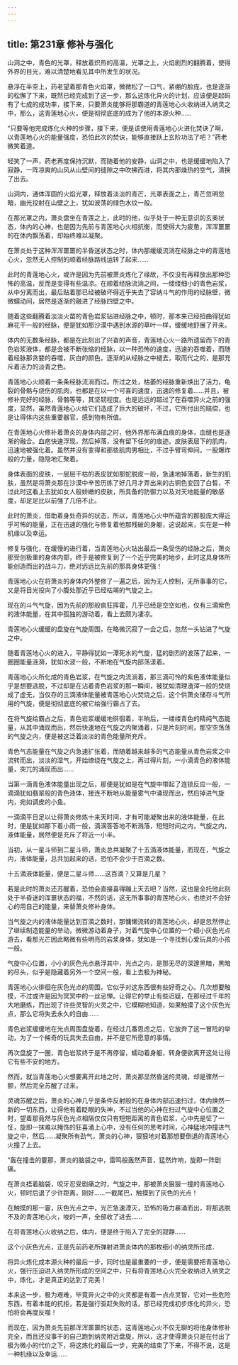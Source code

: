 ```yaml
---
---
---
```

title: 第231章 修补与强化
---



山洞之中，青色的光罩，释放着炽热的高温，光罩之上，火焰剧烈的翻腾着，使得外界的目光，难以清楚地看见其中所发生的状况。

悬浮在半空上，药老望着那青色火焰罩，微微松了一口气，紧绷的脸庞，也是逐渐的松懈了下来，既然已经完成到了这一步，那么这炼化异火的计划，应该便是起码有了七成的成功率，接下来，只要萧炎能够将那霸道的青莲地心火收纳进入纳灵之中，那么，这青莲地心火，便是彻彻底底的成为了他的本源火种……

“只要等他完成炼化火种的步骤，接下来，便是该使用青莲地心火进化焚诀了啊，以青莲地心火的能量强度，恐怕此次的焚诀，能够直接跃上玄阶功法了吧？”药老微笑着道。

轻笑了一声，药老再度保持沉默，而随着他的安静，山洞之中，也是缓缓地陷入了寂静，一阵凉爽的山风从山壁间的缝隙之中吹拂而进，将其内那燥热的空气，清换了出去。

山洞内，通体浑圆的火焰光罩，释放着淡淡的青芒，光罩表面之上，青芒忽明忽暗，幽光投射在山壁之上，犹如波荡的绿色水纹一般。

在那光罩之内，萧炎盘坐在青莲之上，此时的他，似乎处于一种无意识的玄奥状态，体内的心神，也是因为先前与青莲地心火相抗衡，而使得大为疲惫，浑浑噩噩的在体内飘荡着，却始终难以凝聚。

在萧炎处于这种浑浑噩噩的半昏迷状态之时，体内那缓缓流淌在经脉之中的青莲地心火，忽然无人控制的顺着经脉路线运转了起来……

此时的青莲地心火，或许是因为先前被萧炎炼化了缘故，不仅没有再释放出那种恐怖的高温，反而是变得有些温凉。在顺着经脉流淌之间，一缕缕细小的青色岩浆，从中分离而出，最后贴着那已经被破坏得近乎失去了容纳斗气的作用的经脉壁，微微蠕动间，居然是逐渐的融进了经脉四壁之中。

随着这些翻腾着淡淡火苗的青色岩浆钻进经脉之中，顿时，那本来已经扭曲得犹如麻花干一般的经脉，便是犹如那沙漠中遇到水源的草叶一样，缓缓地舒展了开来。

体内的无数条经脉，都是在此刻出了兴奋的声音，青莲地心火一路所遗留而下的青色岩浆液体，都是会被不断张缩的经脉，以一种恐怖的速度，迅速的吞噬着，而随着经脉那贪婪的吞噬，灰白的颜色，逐渐的从经脉之中褪去，取而代之的，是那充斥着活力的淡青之色。

青莲地心火顺着一条条经脉流淌而过。所过之处，枯萎的经脉重新焕出了活力，龟裂的骨骼与烧伤的肌肉，也都是在以一个可喜的速度，迅速的修复着……并且，被修补完好的经脉，骨骼等等，其坚韧程度。也是远远的超过了在吞噬异火之前的强度，显然，虽然青莲地心火给它们造成了巨大的破坏，不过，它所付出的赔偿，也是让得体内这些重要器官，感到物有所值。

在青莲地心火修补着萧炎的身体内部之时，他外界那布满血痕的身体，血缝也是逐渐的融合。血疤快速浮现，然后掉落，没有留下任何的痕迹。皮肤表层下的肌肉，迅速地被强化着。虽然并没有变得和那些肌肉男相比，不过手臂弯伸间，一股爆炸般的力量，隐隐地汇聚着。

身体表面的皮肤，一层层干枯的表皮犹如那蛇脱皮一般，急速地掉落着，新生的肌肤，虽然是将萧炎那在沙漠中辛苦历练了好几月才弄出来的古铜色变回了白皙，不过此时这看上去犹如女人般娇嫩的皮肤，所具备的防御力以及对天地能量的敏感度，却足足比以前强了几倍不止。

此时的萧炎，借助着身处奇异的状态，所以，青莲地心火中所蕴含的那股庞大得近乎可怖的能量，正在迅速的强化与修复着他那残破的身躯，这说起来，实在是一种机缘以及幸运。

修复与强化，在缓慢的进行着，当青莲地心火钻出最后一条受伤的经脉之后，萧炎那受创极重的身体内部，终于是被修复到了一个近乎完美的地步，此时这具身体所能创造而出的战斗力，绝对远远比先前的那具身体更强！

青莲地心火在将萧炎的身体内外整修了一遍之后，因为无人控制，无所事事的它，又是将目光投向了小腹处那近乎已经枯竭的气旋之上。

现在的斗气气旋，因为先前的那般疯狂挥霍，几乎已经是空空如也，仅有三滴紫色的液体能量，在其中孤独的游动着，看上去颇为凄凉。

青莲地心火缓缓的盘旋在气旋周围，在略微沉寂了一会之后，忽然一头钻进了气旋之中。

随着青莲地心火的进入，平静得犹如一潭死水的气旋，猛的剧烈的波荡了起来，一圈圈能量涟漪，犹如水波一般，不断地在气旋内部荡漾着。

青莲地心火所化成的青色岩浆，在气旋之内流淌着，那三滴可怜的紫色液体能量似乎是想要逃脱，不过却是在沾着青色岩浆的那一瞬间，被犹如清理渣滓一般的焚烧成了虚无，当仅存的三滴液体能量被青莲地心火焚烧之后，这个供萧炎储存斗气所用的气旋，便是彻彻底底的被它给强行霸占了去。

在将气旋给霸占之后，青色岩浆缓缓地徘徊着，半晌后，一缕缕青色的精纯气态能量，从其中涌现而出，然后快速地在气旋之内聚涌着，只是片刻时间，那空空荡荡的气旋之内，便是被这泛着淡淡的青色能量所充斥。

青色气态能量在气旋之内急速扩张着，而随着越来越多的气态能量从青色岩浆之中流转而出，淡淡的湿气，开始缭绕在气旋之上，再过得片刻，一小滴青色的液体能量，突兀的涌现而出……

当第一滴青色液体能量出现之后，那便是犹如是在气旋中带起了连锁反应一般，一滴滴犹如翡翠般的青色液体，接连不断地从能量雾气中涌现而出，然后掉进气旋内，宛如调皮的小鱼。

一滴滴平日足以让得萧炎修炼十来天时间，才有可能凝聚出来的液体能量，在此时，便是犹如那下着小雨一般，滴滴答答地不断溅落，短短时间之内，气旋之内，液体能量，居然便是充斥了将近一小半。

当初，从一星斗师到二星斗师，萧炎总共凝聚了十五滴液体能量，而现在，气旋之内，液体能量，总共加起来的话，恐怕不会少于百滴之数。

十五滴液体能量，便是二星斗师……这百滴？又算是几星？

若是此时的萧炎还苏醒着，恐怕会直接喜得蹦上天去吧？当然，这也是全托他此刻处于半昏迷的浑噩状态的福，不然的话，这无所事事的青莲地心火，也绝对不会好心的用自己的能量，来替萧炎修补身体。

当气旋之内的液体能量达到百滴之数时，那慵懒流转的青莲地心火，却是忽然停止了继续制造能量的举动，微微游动着身子，对着气旋中心位置的一个细小灰色光点游去，看那光芒因此略微有些明亮的岩浆身体，犹如是一个寻找到心爱玩具的小孩一般。

气旋中心位置，小小的灰色光点悬浮其中，光点之内，是那无尽的深邃黑暗，黑暗的尽头，似乎是隐藏着另外一个空间一般，看上去极为神秘。

青莲地心火徘徊在灰色光点的周围，它似乎对这东西很有些好奇之心。几次想要触摸，不过或许是因为冥冥中的一丝忌惮。让得它的举止有些迟疑，在那经过千年的大地磨练，而出现了许些灵智的火灵之中，它模糊地知道，如果触摸了这个灰色光点，那么它将失去永久的自由……

青色岩浆缓缓地在光点周围盘旋着，在经过几番思虑之后，它放弃了这一冒险的举动，为了一个稀奇的玩具失去自由，并不是它所愿意的事情。

再次盘旋了一圈，青色岩浆终于是不再停留，蠕动着身躯，转身便欲离开这处让得它有些不安的地方。

然而，就当青莲地心火想要离开此地之时，萧炎那显然昏迷的灵魂，却是骤然一颤，然后完全苏醒了过来。

灵魂苏醒之后，萧炎的心神几乎是条件反射般的在身体内部迅速扫过，体内焕然一新的一切东西，让得他有着眨眼的失神，不过当他的心神在扫过气旋中心位置之时，望着那竟然与灰色光点相隔仅仅只有短短距离的青色岩浆，心中先是怔了一怔，旋即一抹难以掩饰的狂喜涌上心中，没有任何的思考时间，心神猛地冲撞进气旋之中，然后……凝聚所有劲气，萧炎的心神，狠狠地对着那想要倒退的青莲地心火撞了上去。

“轰在撞击的霎那，萧炎的脑袋之中，雷鸣般轰然声音，猛然炸响，旋即一阵剧痛。

在萧炎捂着脑袋，咬牙忍受剧痛之时，气旋之中，那被萧炎狠狠一撞的青莲地心火，顿时后退了少许距离，刚好……一截尾巴，触摸到了灰色的光点！

在触摸的那一霎，灰色光点之中，光芒急速湮灭，恐怖的吸力暴涌而出，将那逃脱不及的青莲地心火，唆的一声，全部收了进去……

在将青莲地心火收纳之后，体内，便是终于陷入了完全的寂静……

这个小灰色光点，正是先前药老所弹射进萧炎体内的那枚细小的纳灵所形成．

将异火炼化成本源火种的最后一步，同时也是最重要的一步，便是需要把青莲地心火，强行压迫进入纳灵所形成的空间之中，只有将青莲地心火完全收纳进入纳灵之中，炼化，才是真正的达到了完美！

本来这一步，极为艰难，毕竟异火之中的火灵都是有着一点点灵智，它对一些危险东西，有着本能的抗拒，若是强行驱赶失败的话，那已经完成初步炼化的异火，恐怕将会再度反噬！

而现在，因为萧炎先前那浑浑噩噩的状态，这青莲地心火不仅无聊的将他身体修补完全，而且还没事干的自己跑到纳灵附近盘旋，所以，这才使得萧炎只是在付出了极为微小的代价之下，将这炼化的最后一步，完美的结束了下来，不得不说，这是一种机缘以及幸运……